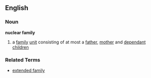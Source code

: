 ==English==
=== Noun ===
'''nuclear family'''
# a [[family]] [[unit]] consisting of at most a [[father]], [[mother]] and [[dependant]] [[children]]

=== Related Terms ===
*[[extended family]]
